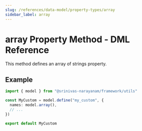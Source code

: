 ```yaml
---
slug: /references/data-model/property-types/array
sidebar_label: array
---
```



# array Property Method - DML Reference

This method defines an array of strings property.

## Example

```ts
import { model } from "@srinivas-narayanam/framework/utils"

const MyCustom = model.define("my_custom", {
  names: model.array(),
  // ...
})

export default MyCustom
```
